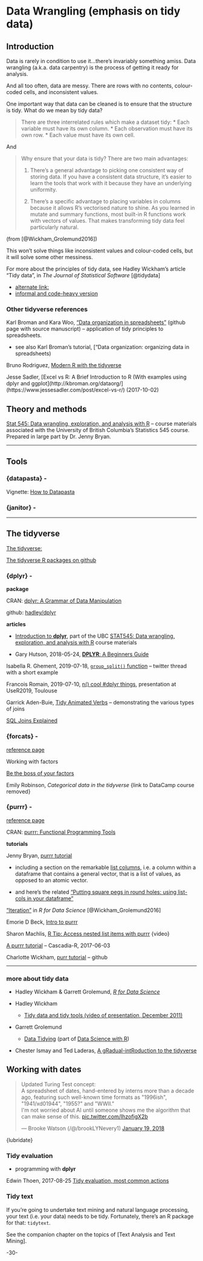 # Data Wrangling (emphasis on tidy data) {#datawrangling}


## Introduction

Data is rarely in condition to use it...there's invariably something amiss.  Data wrangling (a.k.a. data carpentry) is the process of getting it ready for analysis.

And all too often, data are messy. There are rows with no contents, colour-coded cells, and inconsistent values.

One important way that data can be cleaned is to ensure that the structure is tidy. What do we mean by tidy data?

> There are three interrelated rules which make a dataset tidy:
> * Each variable must have its own column.
> * Each observation must have its own row.
> * Each value must have its own cell.

And 

> Why ensure that your data is tidy? There are two main advantages:
> 
> 1. There’s a general advantage to picking one consistent way of storing data. If you have a consistent data structure, it’s easier to learn the tools that work with it because they have an underlying uniformity.
>
> 2. There’s a specific advantage to placing variables in columns because it allows R’s vectorised nature to shine. As you learned in mutate and summary functions, most built-in R functions work with vectors of values. That makes transforming tidy data feel particularly natural.

(from [@Wickham_Grolemund2016])


This won't solve things like inconsistent values and colour-coded cells, but it will solve some other messiness.

For more about the principles of tidy data, see Hadley Wickham's article "Tidy data", in _The Journal of Statistical Software_ [@tidydata]

  + [alternate link:](http://vita.had.co.nz/papers/tidy-data.html)
  + [informal and code-heavy version](https://cran.r-project.org/package=tidyr/vignettes/tidy-data.html)
 

### Other tidyverse references

Karl Broman and Kara Woo, ["Data organization in spreadsheets"](https://github.com/kbroman/Paper_DataOrg) (github page with source manuscript) -- application of tidy principles to spreadsheets.

* see also Karl Broman's tutorial, ["Data organization: organizing data in spreadsheets)


Bruno Rodriguez, [Modern R with the tidyverse](https://b-rodrigues.github.io/modern_R/)


Jesse Sadler, [Excel vs R: A Brief Introduction to R  (With examples using dplyr and ggplot](http://kbroman.org/dataorg/](https://www.jessesadler.com/post/excel-vs-r/) (2017-10-02)




## Theory and methods


[Stat 545: Data wrangling, exploration, and analysis with R](http://stat545.com/index.html) -- course materials associated with the University of British Columbia's Statistics 545 course. Prepared in large part by Dr. Jenny Bryan.



***

## Tools


### {datapasta} -

Vignette: [How to Datapasta](https://cran.r-project.org/web/packages/datapasta/vignettes/how-to-datapasta.html)



### {janitor} -

***

## The tidyverse

[The tidyverse: ](http://tidyverse.org/)

[The tidyverse R packages on github](https://github.com/hadley/tidyverse)


### {dplyr} - 

**package**

CRAN: [dplyr: A Grammar of Data Manipulation](https://CRAN.R-project.org/package=dplyr)

github: [hadley/dplyr](https://github.com/hadley/dplyr)

**articles**

* [Introduction to **dplyr**](http://stat545.com/block009_dplyr-intro.html), part of the UBC [STAT545: Data wrangling, exploration, and analysis with R](http://stat545.com/index.html) course materials


* Gary Hutson, 2018-05-24, [**DPLYR**: A Beginners Guide](https://www.r-bloggers.com/dplyr-a-beginners-guide/)


Isabella R. Ghement, 2019-07-18, [`group_split()` function](https://threadreaderapp.com/thread/1151579390771224576.html) -- twitter thread with a short example

Francois Romain, 2019-07-10, [n() cool #dplyr things](https://speakerdeck.com/romainfrancois/n-cool-number-dplyr-things), presentation at UseR2019, Toulouse

Garrick Aden-Buie, [Tidy Animated Verbs](https://www.garrickadenbuie.com/project/tidyexplain/) -- demonstrating the various types of joins

[SQL Joins Explained](https://www.sql-join.com/)



### {forcats} - 

[reference page](https://forcats.tidyverse.org/)

Working with factors

[Be the boss of your factors](https://stat545.com/block029_factors.html#change-order-of-the-levels-because-i-said-so)


Emily Robinson, _Categorical data in the tidyverse_ {link to DataCamp course removed}



### {purrr} - 


[reference page](https://purrr.tidyverse.org/)

CRAN: [purrr: Functional Programming Tools](https://cran.r-project.org/package=purrr)


**tutorials**

Jenny Bryan, [purrr tutorial](https://jennybc.github.io/purrr-tutorial/index.html)

- including a section on the remarkable [list columns](https://jennybc.github.io/purrr-tutorial/ls13_list-columns.html), i.e. a column within a dataframe that contains a general vector, that is a list of values, as opposed to an atomic vector.

- and here's the related ["Putting square pegs in round holes: using list-cols in your dataframe"](https://speakerdeck.com/jennybc/putting-square-pegs-in-round-holes-using-list-cols-in-your-dataframe)

["Iteration"](https://r4ds.had.co.nz/iteration.html) in _R for Data Science_ [@Wickham_Grolemund2016]

Emorie D Beck, [Intro to purrr](https://emoriebeck.github.io/R-tutorials/purrr/)

Sharon Machlis, [R Tip: Access nested list items with purrr](https://www.infoworld.com/video/90327/r-tip-access-nested-list-items-with-purrr) {video}


[A purrr tutorial](https://github.com/Cascadia-R/purrr-tutorial) -- Cascadia-R, 2017-06-03

Charlotte Wickham, [purr tutorial](https://github.com/cwickham/purrr-tutorial) -- github



***

### more about tidy data

* Hadley Wickham & Garrett Grolemund, [_R for Data Science_](http://r4ds.had.co.nz/)

* Hadley Wickham
  + [Tidy data and tidy tools (video of presentation, December 2011)](https://vimeo.com/33727555)

* Garrett Grolemund
  + [Data Tidying](http://garrettgman.github.io/tidying/) (part of [Data Science with R](http://garrettgman.github.io/))
  
* Chester Ismay and Ted Laderas, [A gRadual-intRoduction to the tidyverse](https://github.com/Cascadia-R/gRadual-intRoduction-tidyverse?utm_content=buffer98896&utm_medium=social&utm_source=twitter.com&utm_campaign=buffer)  




## Working with dates

<blockquote class="twitter-tweet" data-lang="en"><p lang="en" dir="ltr">Updated Turing Test concept:<br>A spreadsheet of dates, hand-entered by interns more than a decade ago, featuring such well-known time formats as &quot;1996ish&quot;, &quot;1941/xd01944&quot;, &quot;1955?&quot; and &quot;WWII.&quot;<br>I&#39;m not worried about AI until someone shows me the algorithm that can make sense of this. <a href="https://t.co/IhzofigX2b">pic.twitter.com/IhzofigX2b</a></p>&mdash; Brooke Watson (/@/brookLYNevery1) <a href="https://twitter.com/brookLYNevery1/status/954368989181902848?ref_src=twsrc%5Etfw">January 19, 2018</a></blockquote>
<script async src="https://platform.twitter.com/widgets.js" charset="utf-8"></script>


{lubridate}



  
### Tidy evaluation

* programming with **dplyr**

Edwin Thoen, 2017-08-25 [Tidy evaluation, most common actions](https://edwinth.github.io/blog/dplyr-recipes/)



### Tidy text

If  you're going to undertake text mining and natural language processing, your text (i.e. your data) needs to be tidy.  Fortunately, there's an R package for that: `tidytext`.

See the companion chapter on the topics of [Text Analysis and Text Mining].



-30-

